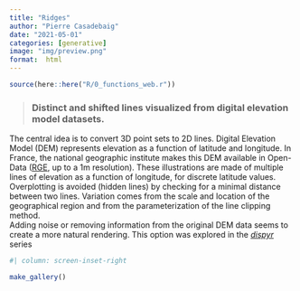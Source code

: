 ```yaml
---
title: "Ridges"
author: "Pierre Casadebaig"
date: "2021-05-01"
categories: [generative]
image: "img/preview.png"
format:  html
---
```


```r
source(here::here("R/0_functions_web.r"))
```


> ### Distinct and shifted lines visualized from digital elevation model datasets.

The central idea is to convert 3D point sets to 2D lines. Digital Elevation Model (DEM) represents elevation as a function of latitude and longitude. In France, the national geographic institute makes this DEM available in Open-Data ([RGE](https://geoservices.ign.fr/rgealti), up to a 1m resolution). 
These illustrations are made of multiple lines of elevation as a function of longitude, for discrete latitude values. Overplotting is avoided (hidden lines) by checking for a minimal distance between two lines. Variation comes from the scale and location of the geographical region and from the parameterization of the line clipping method.  
Adding noise or removing information from the original DEM data seems to create a more natural rendering. This option was explored in the [*dispyr*](/posts/works/dispyr) series


```r
#| column: screen-inset-right

make_gallery()

```



